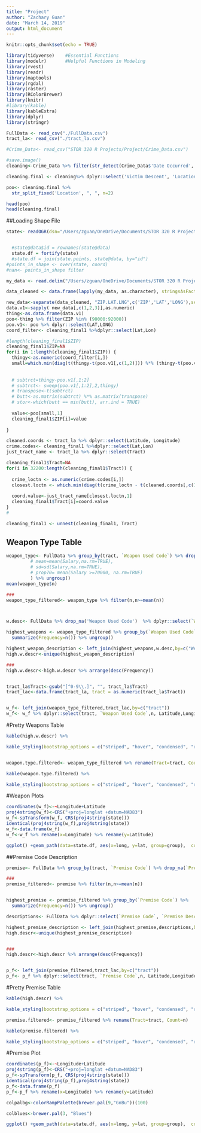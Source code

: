 ```yaml
---
title: "Project"
author: "Zachary Guan"
date: "March 14, 2019"
output: html_document
---
```


```r
knitr::opts_chunk$set(echo = TRUE)

library(tidyverse)    #Essential Functions
library(modelr)       #Helpful Functions in Modeling
library(rvest)
library(readr)
library(maptools)
library(rgdal)
library(raster)
library(RColorBrewer) 
library(knitr)
#library(kable)
library(kableExtra)
library(dplyr)
library(stringr)

FullData <- read_csv("./FullData.csv")
tract_la<- read_csv("./tract_la.csv")

#Crime_Data<- read_csv("STOR 320 R Projects/Project/Crime_Data.csv")
```


```r
#save.image()
cleaning<-Crime_Data %>% filter(str_detect(Crime_Data$'Date Occurred', "2017"))

cleaning.final <- cleaning%>% dplyr::select('Victim Descent', 'Location')

poo<- cleaning.final %>%
  str_split_fixed('Location', ", ", n=2)

head(poo)
head(cleaning.final)
```

##Loading Shape File


```r

state<- readOGR(dsn="/Users/zguan/OneDrive/Documents/STOR 320 R Projects/shapefile" , layer="CENSUS_TRACTS_2010")


  #state@data$id = rownames(state@data)
  state.df = fortify(state)
  #state.df = join(state.points, state@data, by="id")
#points_in_shape <- over(state, coord)
#nan<- points_in_shape filter
```


```r

my_data <- read.delim("/Users/zguan/OneDrive/Documents/STOR 320 R Projects/zipcodes/zipcode.txt")

data_cleaned <- data.frame(lapply(my_data, as.character), stringsAsFactors=FALSE)

new_data<-separate(data_cleaned, "ZIP.LAT.LNG",c('ZIP','LAT','LONG'),sep=",") 
data.v1<-sapply( new_data[,c(1,2,3)],as.numeric)
thing<-as.data.frame(data.v1)
poo<-thing %>% filter(ZIP %in% (90000:92000)) 
poo.v1<- poo %>% dplyr::select(LAT,LONG)
coord_filter<- cleaning_final1 %>%dplyr::select(Lat,Lon)


```



```r

#length(cleaning_final1$ZIP)
cleaning_final1$ZIP=NA
for(i in 1:length(cleaning_final1$ZIP)) {
  thingy<-as.numeric(coord_filter[i,])
  small=which.min(diag(t(thingy-t(poo.v1[,c(1,2)])) %*% (thingy-t(poo.v1[,c(1,2)]))))
  
  
  # subtrct=thingy-poo.v1[,1:2]
  # subtrct<- sweep(poo.v1[,1:2],2,thingy)
  # transpose<-t(subtrct)
  # butt<-as.matrix(subtrct) %*% as.matrix(transpose)
  # stor<-which(butt == min(butt), arr.ind = TRUE)
  
  value<-poo[small,1]
  cleaning_final1$ZIP[i]=value
  
}
```


```r
cleaned.coords <- tract_la %>% dplyr::select(Latitude, Longitude)
crime.codes<- cleaning_final1 %>%dplyr::select(Lat,Lon)
just_tract_name <- tract_la %>% dplyr::select(Tract)
```


```r
cleaning_final1$Tract=NA
for(i in 32200:length(cleaning_final1$Tract)) {
  
  crime_loctn <- as.numeric(crime.codes[i,])
  closest.loctn <- which.min(diag(t(crime_loctn - t(cleaned.coords[,c(1,2)])) %*% (crime_loctn - t(cleaned.coords[,c(1,2)]))))
  
  coord.value<-just_tract_name[closest.loctn,1]
  cleaning_final1$Tract[i]=coord.value
}
#

cleaning_final1 <- unnest(cleaning_final1, Tract)

```

## Weapon Type Table
```r

weapon_type<- FullData %>% group_by(tract, `Weapon Used Code`) %>% drop_na('Weapon Used Code')  %>% summarize( n=n()
         # mean=mean(Salary,na.rm=TRUE),
         # sd=sd(Salary,na.rm=TRUE),
         # prop70= mean(Salary >=70000, na.rm=TRUE)
         ) %>% ungroup()
mean(weapon_type$n)

###
weapon_type_filtered<- weapon_type %>% filter(n,n>=mean(n)) 



w.desc<- FullData %>% drop_na('Weapon Used Code')  %>% dplyr::select(`Weapon Used Code`, `Weapon Description`) 

highest_weapons <- weapon_type_filtered %>% group_by(`Weapon Used Code`) %>%
  summarize(Frequency=n()) %>% ungroup()

highest_weapon_description <- left_join(highest_weapons,w.desc,by=c("Weapon Used Code"))
high.w.descr<-unique(highest_weapon_description)

###
high.w.descr<-high.w.descr %>% arrange(desc(Frequency))


tract_la$Tract<-gsub("[^0-9\\.]", "", tract_la$Tract) 
tract_lac<-data.frame(tract_la, tract = as.numeric(tract_la$Tract))


w_f<- left_join(weapon_type_filtered,tract_lac,by=c("tract"))
w_f<- w_f %>% dplyr::select(tract, `Weapon Used Code`,n, Latitude,Longitude)

```


#Pretty Weapons Table
```r
kable(high.w.descr) %>%

kable_styling(bootstrap_options = c("striped", "hover", "condensed", "responsive"),full_width = F,position = "center") 


weapon.type.filtered<- weapon_type_filtered %>% rename(Tract=tract, Count=n)

kable(weapon.type.filtered) %>%

kable_styling(bootstrap_options = c("striped", "hover", "condensed", "responsive"),full_width = F,position = "center") %>%scroll_box(width = "700px", height = "350px")

```


#Weapon Plots
```r
coordinates(w_f)<-~Longitude+Latitude
proj4string(w_f)<-CRS("+proj=longlat +datum=NAD83")
w_f<-spTransform(w_f, CRS(proj4string(state)))
identical(proj4string(w_f),proj4string(state))
w_f<-data.frame(w_f)
w_f<-w_f %>% rename(x=Longitude) %>% rename(y=Latitude)

ggplot() +geom_path(data=state.df, aes(x=long, y=lat, group=group),  color= 'grey80')+  geom_point(data=w_f, aes(x=x, y=y,color=Weapon.Used.Code),size = .6) + coord_fixed(ylim = c(1700000,2000000)) + labs(colour= "Weapon Used Codes", title="Most Frequent Weapon Code/Tract", x="Longitude",y="Latitude")


```

##Premise Code Description 
```r

premise<- FullData %>% group_by(tract, `Premise Code`) %>% drop_na(`Premise Code`)  %>% summarize( n=n()) %>% ungroup()

###
premise_filtered<- premise %>% filter(n,n>=mean(n)) 


highest_premise <- premise_filtered %>% group_by(`Premise Code`) %>%
  summarize(Frequency=n()) %>% ungroup()

descriptions<- FullData %>% dplyr::select(`Premise Code`, `Premise Description`)

highest_premise_description <- left_join(highest_premise,descriptions,by=c("Premise Code"))
high.descr<-unique(highest_premise_description) 


###
high.descr<-high.descr %>% arrange(desc(Frequency))


p_f<- left_join(premise_filtered,tract_lac,by=c("tract"))
p_f<- p_f %>% dplyr::select(tract, `Premise Code`,n, Latitude,Longitude)
```

#Pretty Premise Table
```r
kable(high.descr) %>%

kable_styling(bootstrap_options = c("striped", "hover", "condensed", "responsive"),full_width = F,position = "center") 

premise.filtered<- premise_filtered %>% rename(Tract=tract, Count=n)

kable(premise.filtered) %>%

kable_styling(bootstrap_options = c("striped", "hover", "condensed", "responsive"),full_width = F,position = "center") %>%scroll_box(width = "700px", height = "350px")
```

#Premise Plot
```r
coordinates(p_f)<-~Longitude+Latitude
proj4string(p_f)<-CRS("+proj=longlat +datum=NAD83")
p_f<-spTransform(p_f, CRS(proj4string(state)))
identical(proj4string(p_f),proj4string(state))
p_f<-data.frame(p_f)
p_f<-p_f %>% rename(x=Longitude) %>% rename(y=Latitude)

colpalbg<-colorRampPalette(brewer.pal(9,"GnBu"))(100)

colblues<-brewer.pal(3, "Blues") 

ggplot() +geom_path(data=state.df, aes(x=long, y=lat, group=group),  color= 'grey80')+  geom_point(data=p_f, aes(x=x, y=y,color=Premise.Code),size = .6) + coord_fixed(ylim = c(1700000,2000000)) + labs(colour= "Premise Codes", title="Most Frequent Premise Code/Tract", x="Longitude",y="Latitude")

```